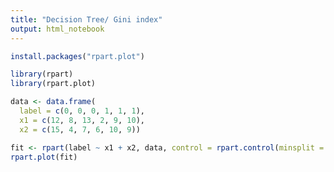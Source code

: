 ```yaml
---
title: "Decision Tree/ Gini index"
output: html_notebook
---
```



```r
install.packages("rpart.plot")

library(rpart)
library(rpart.plot)

data <- data.frame(
  label = c(0, 0, 0, 1, 1, 1),
  x1 = c(12, 8, 13, 2, 9, 10),
  x2 = c(15, 4, 7, 6, 10, 9))

fit <- rpart(label ~ x1 + x2, data, control = rpart.control(minsplit = 2))
rpart.plot(fit)


```




